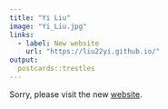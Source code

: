 ```yaml
---
title: "Yi Liu"
image: "Yi_Liu.jpg"
links:
  - label: New website
    url: "https://liu22yi.github.io/"       
output:
  postcards::trestles
---
```

 
Sorry, please visit the new [website](https://liu22yi.github.io/).
